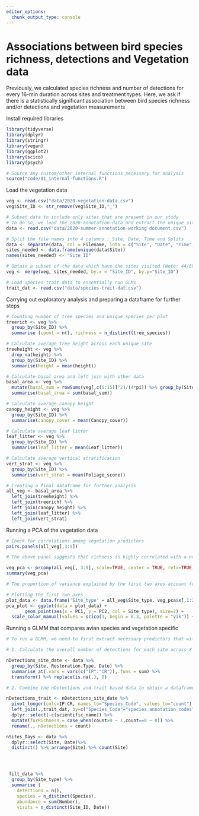 ```yaml
---
editor_options: 
  chunk_output_type: console
---
```


# Associations between bird species richness, detections and Vegetation data

Previously, we calculated species richness and number of detections for every 16-min duration across sites and treatment types. Here, we ask if there is a statistically significant association between bird species richness and/or detections and vegetation measurements

Install required libraries
```r
library(tidyverse)
library(dplyr)
library(stringr)
library(vegan)
library(ggplot2)
library(scico)
library(psych)

# Source any custom/other internal functions necessary for analysis
source("code/01_internal-functions.R")
```


Load the vegetation data
```r
veg <- read.csv("data/2020-vegetation-data.csv")
veg$Site_ID <- str_remove(veg$Site_ID,"_")

# Subset data to include only sites that are present in our study
# To do so, we load the 2020-annotation-data and extract the unique sites
data <- read.csv("data/2020-summer-annotation-working document.csv")

# Split the file names into 4 columns : Site, Date, Time and Splits   
data <- separate(data, col = Filename, into = c("Site", "Date", "Time", "Splits"), sep = "_")
sites_needed <- data.frame(unique(data$Site))
names(sites_needed) <- "Site_ID"

# Obtain a subset of the data which have the sites visited (Note: 44/69 sites were visited)
veg <- merge(veg, sites_needed, by.x = "Site_ID", by.y="Site_ID")

# Load species-trait data to essentially run GLMs
trait_dat <- read.csv("data/species-trait-dat.csv")
```


Carrying out exploratory analysis and preparing a dataframe for further steps
```r
# Counting number of tree species and unique species per plot
treerich <- veg %>% 
  group_by(Site_ID) %>% 
  summarise (count = n(), richness = n_distinct(tree_species))

# Calculate average tree height across each unique site
treeheight <- veg %>% 
  drop_na(height) %>% 
  group_by(Site_ID) %>% 
  summarise(height = mean(height))

# Calculate basal area and left join with other data
basal_area <- veg %>% 
  mutate(basal_sum = rowSums(veg[,c(5:15)]^2)/(4*pi)) %>% group_by(Site_ID, Site_type) %>% 
  summarise(basal_area = sum(basal_sum)) 

# Calculate average canopy height
canopy_height <- veg %>%
  group_by(Site_ID) %>%
  summarise(canopy_cover = mean(Canopy_cover))

# Calculate average leaf litter
leaf_litter <- veg %>%
  group_by(Site_ID) %>%
  summarise(leaf_litter = mean(Leaf_litter))

# Calculate average vertical stratification
vert_strat <- veg %>%
  group_by(Site_ID) %>%
  summarise(vert_strat = mean(Foliage_score))

# Creating a final dataframe for further analysis
all_veg <- basal_area %>% 
  left_join(treeheight) %>%
  left_join(treerich) %>%
  left_join(canopy_height) %>%
  left_join(leaf_litter) %>%
  left_join(vert_strat)
```


Running a PCA of the vegetation data
```r
# Check for correlations among vegetation predictors
pairs.panels(all_veg[,3:9])

# The above panel suggests that richness is highly correlated with a number of predictors including canopy cover, count and basal area. We will calculate a PCA and keep the top two explanatory axes

veg_pca <- prcomp(all_veg[, 3:9], scale=TRUE, center = TRUE, retx=TRUE)
summary(veg_pca)

# The proportion of variance explained by the first two axes account for ~72.67%

# Plotting the first two axes
plot_data <- data.frame('Site_type' = all_veg$Site_type, veg_pca$x[,1:2]) # the first two components are selected 
pca_plot <- ggplot(data = plot_data) + 
       geom_point(aes(x = PC1, y = PC2, col = Site_type), size=2) + 
  scale_color_manual(values = scico(3, begin = 0.3, palette = "vik")) + theme_bw()
```


Running a GLMM that compares avian species and vegetation specific
```r
# To run a GLMM, we need to first extract necessary predictors that will be use in the mixed-effects model. 

# 1. Calculate the overall number of detections for each site across X days of data (translates to 16min to 48min of data per site; each detection corresponding to a temporal unit of 10seconds). Here, we 

nDetections_site_date <- data %>%
  group_by(Site, Restoration.Type, Date) %>%
  summarise_at(.vars = vars(c("IP":"CR")),.funs = sum) %>% 
  transform() %>% replace(is.na(.), 0)

# 2. Combine the nDetections and trait based data to obtain a dataframe for jackknife estimates

nDetections_trait <- nDetections_site_date %>%
  pivot_longer(cols=IP:CR, names_to="Species_Code", values_to="count") %>%
  left_join(.,trait_dat, by=c("Species_Code"="species_annotation_codes")) %>%
  dplyr::select(-c(scientific_name)) %>%
  mutate(forRichness = case_when(count>0 ~ 1,count==0 ~ 0)) %>%
  rename(., nDetections = count)

nSites_Days <- data %>%
  dplyr::select(Site, Date)%>%
  distinct() %>% arrange(Site) %>% count(Site)




 filt_data %>% 
  group_by(Site_type) %>%
  summarise (
    detections = n(), 
    species = n_distinct(Species), 
    abundance = sum(Number),
    visits = n_distinct(Site_ID, Date))



 
 

```


